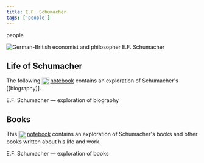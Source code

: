 ```yaml
---
title: E.F. Schumacher
tags: ['people']
---
```


<NoteTag color="beige">people</NoteTag>

<div class="background-image">
  <img
    src = "people/ef-schumacher.png"
    alt= "German-British economist and philosopher E.F. Schumacher"
  />
</div>

## Life of Schumacher

The following [<img src="https://raw.githubusercontent.com/m-arti/ms-notes/4ccb62f36641cd886207d3a35bc403f40a5cf7a7/images/wolfram-icon.svg" alt="A Wolfram Notebook containing an exploration of E.F. Schumacher's biography" style="width:20px; display:inline; vertical-align:middle; padding-right:2px"/>notebook](https://www.wolframcloud.com/obj/mar/Published/efs-bio.nb) contains an exploration of Schumacher's [[biography]].

<WolframNotebook url="ef-schumacher/efs-bio.nb">E.F. Schumacher — exploration of biography</WolframNotebook>

## Books

This [<img src="https://raw.githubusercontent.com/m-arti/ms-notes/4ccb62f36641cd886207d3a35bc403f40a5cf7a7/images/wolfram-icon.svg" alt="A Wolfram Notebook containing an exploration of E.F. Schumacher's books" style="width:20px; display:inline; vertical-align:middle; padding-right:2px"/>notebook](https://www.wolframcloud.com/obj/mar/Published/efs-books.nb) contains an exploration of Schumacher's books and other books written about his life and work.

<WolframNotebook url="ef-schumacher/efs-books.nb">E.F. Schumacher — exploration of books</WolframNotebook>
